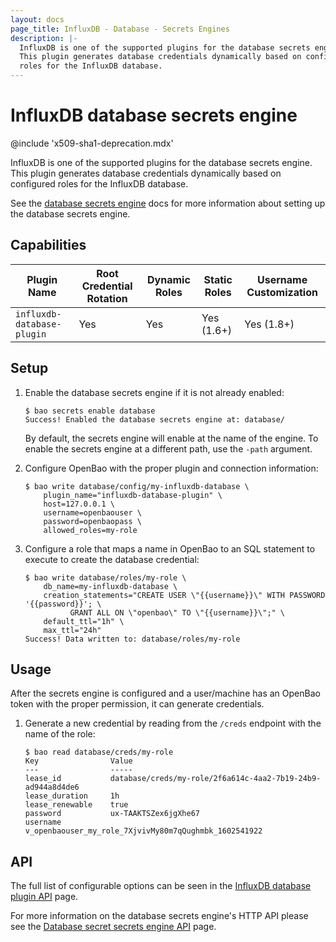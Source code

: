 ```yaml
---
layout: docs
page_title: InfluxDB - Database - Secrets Engines
description: |-
  InfluxDB is one of the supported plugins for the database secrets engine.
  This plugin generates database credentials dynamically based on configured
  roles for the InfluxDB database.
---
```


# InfluxDB database secrets engine

@include 'x509-sha1-deprecation.mdx'

InfluxDB is one of the supported plugins for the database secrets engine. This
plugin generates database credentials dynamically based on configured roles for
the InfluxDB database.

See the [database secrets engine](/docs/secrets/databases) docs for
more information about setting up the database secrets engine.

## Capabilities

| Plugin Name                | Root Credential Rotation | Dynamic Roles | Static Roles | Username Customization |
| -------------------------- | ------------------------ | ------------- | ------------ | ---------------------- |
| `influxdb-database-plugin` | Yes                      | Yes           | Yes (1.6+)   | Yes (1.8+)             |

## Setup

1.  Enable the database secrets engine if it is not already enabled:

    ```text
    $ bao secrets enable database
    Success! Enabled the database secrets engine at: database/
    ```

    By default, the secrets engine will enable at the name of the engine. To
    enable the secrets engine at a different path, use the `-path` argument.

1.  Configure OpenBao with the proper plugin and connection information:

    ```text
    $ bao write database/config/my-influxdb-database \
        plugin_name="influxdb-database-plugin" \
        host=127.0.0.1 \
        username=openbaouser \
        password=openbaopass \
        allowed_roles=my-role
    ```

1.  Configure a role that maps a name in OpenBao to an SQL statement to execute to
    create the database credential:

    ```text
    $ bao write database/roles/my-role \
        db_name=my-influxdb-database \
        creation_statements="CREATE USER \"{{username}}\" WITH PASSWORD '{{password}}'; \
              GRANT ALL ON \"openbao\" TO \"{{username}}\";" \
        default_ttl="1h" \
        max_ttl="24h"
    Success! Data written to: database/roles/my-role
    ```

## Usage

After the secrets engine is configured and a user/machine has an OpenBao token with
the proper permission, it can generate credentials.

1.  Generate a new credential by reading from the `/creds` endpoint with the name
    of the role:

    ```text
    $ bao read database/creds/my-role
    Key                Value
    ---                -----
    lease_id           database/creds/my-role/2f6a614c-4aa2-7b19-24b9-ad944a8d4de6
    lease_duration     1h
    lease_renewable    true
    password           ux-TAAKTSZex6jgXhe67
    username           v_openbaouser_my_role_7XjvivMy80m7qQughmbk_1602541922
    ```

## API

The full list of configurable options can be seen in the [InfluxDB database
plugin API](/api-docs/secret/databases/influxdb) page.

For more information on the database secrets engine's HTTP API please see the [Database secret
secrets engine API](/api-docs/secret/databases) page.
